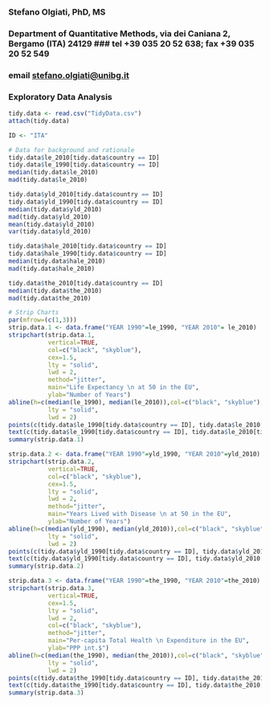 ### Stefano Olgiati, PhD, MS
### Department of Quantitative Methods, via dei Caniana 2, Bergamo (ITA) 24129 ### tel  +39 035 20 52 638; fax +39 035 20 52 549 
### email <stefano.olgiati@unibg.it>

### Exploratory Data Analysis
```r
tidy.data <- read.csv("TidyData.csv")
attach(tidy.data)

ID <- "ITA"

# Data for background and rationale
tidy.data$le_2010[tidy.data$country == ID]
tidy.data$le_1990[tidy.data$country == ID]
median(tidy.data$le_2010)
mad(tidy.data$le_2010)

tidy.data$yld_2010[tidy.data$country == ID]
tidy.data$yld_1990[tidy.data$country == ID]
median(tidy.data$yld_2010)
mad(tidy.data$yld_2010)
mean(tidy.data$yld_2010)
var(tidy.data$yld_2010)

tidy.data$hale_2010[tidy.data$country == ID]
tidy.data$hale_1990[tidy.data$country == ID]
median(tidy.data$hale_2010)
mad(tidy.data$hale_2010)

tidy.data$the_2010[tidy.data$country == ID]
median(tidy.data$the_2010)
mad(tidy.data$the_2010)

# Strip Charts
par(mfrow=(c(1,3)))
strip.data.1 <- data.frame("YEAR 1990"=le_1990, "YEAR 2010"= le_2010)
stripchart(strip.data.1, 
           vertical=TRUE,
           col=c("black", "skyblue"),
           cex=1.5,
           lty = "solid", 
           lwd = 2,
           method="jitter", 
           main="Life Expectancy \n at 50 in the EU",
           ylab="Number of Years")
abline(h=c(median(le_1990), median(le_2010)),col=c("black", "skyblue"),
           lty = "solid", 
           lwd = 2) 
points(c(tidy.data$le_1990[tidy.data$country == ID], tidy.data$le_2010[tidy.data$country == ID]), pch=22, col="red", cex = 2, lty = "solid", lwd = 2)
text(c(tidy.data$le_1990[tidy.data$country == ID], tidy.data$le_2010[tidy.data$country == ID]), labels="ITALY", cex= 1.5, pos=c(4,2))
summary(strip.data.1)

strip.data.2 <- data.frame("YEAR 1990"=yld_1990, "YEAR 2010"=yld_2010)
stripchart(strip.data.2, 
           vertical=TRUE,
           col=c("black", "skyblue"),
           cex=1.5,
           lty = "solid", 
           lwd = 2,
           method="jitter", 
           main="Years Lived with Disease \n at 50 in the EU",
           ylab="Number of Years")
abline(h=c(median(yld_1990), median(yld_2010)),col=c("black", "skyblue"),
           lty = "solid", 
           lwd = 2)
points(c(tidy.data$yld_1990[tidy.data$country == ID], tidy.data$yld_2010[tidy.data$country == ID]), pch=22, col="red", cex = 2, lty = "solid", lwd = 2)
text(c(tidy.data$yld_1990[tidy.data$country == ID], tidy.data$yld_2010[tidy.data$country == ID]), labels="ITALY", cex= 1.5, pos=c(4,2))
summary(strip.data.2)

strip.data.3 <- data.frame("YEAR 1990"=the_1990, "YEAR 2010"=the_2010)
stripchart(strip.data.3, 
           vertical=TRUE,
           cex=1.5,
           lty = "solid", 
           lwd = 2,
           col=c("black", "skyblue"),
           method="jitter", 
           main="Per-capita Total Health \n Expenditure in the EU",
           ylab="PPP int.$")
abline(h=c(median(the_1990), median(the_2010)),col=c("black", "skyblue"),
           lty = "solid", 
           lwd = 2)
points(c(tidy.data$the_1990[tidy.data$country == ID], tidy.data$the_2010[tidy.data$country == ID]), pch=22, col="red", cex = 2, lty = "solid", lwd = 2)
text(c(tidy.data$the_1990[tidy.data$country == ID], tidy.data$the_2010[tidy.data$country == ID]), labels="ITALY", cex= 1.5, pos=c(4,2))
summary(strip.data.3)
```